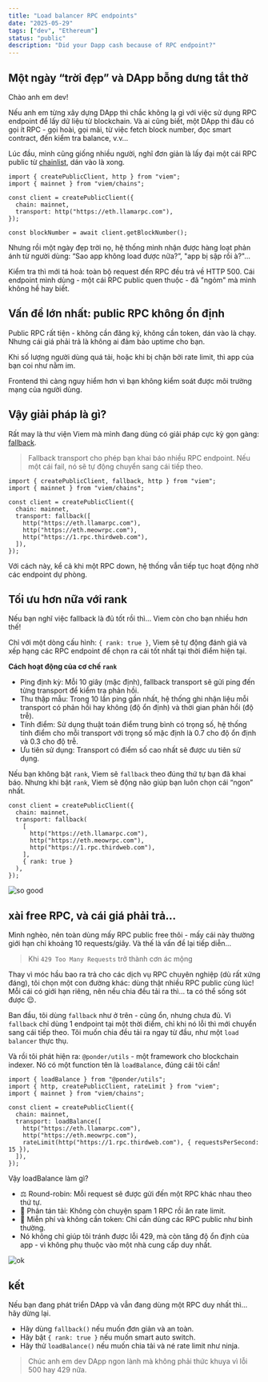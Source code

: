 ```yaml
---
title: "Load balancer RPC endpoints"
date: "2025-05-29"
tags: ["dev", "Ethereum"]
status: "public"
description: "Did your Dapp cash because of RPC endpoint?"
---
```


## Một ngày “trời đẹp” và DApp bỗng dưng tắt thở

Chào anh em dev!

Nếu anh em từng xây dựng DApp thì chắc không lạ gì với việc sử dụng RPC endpoint để lấy dữ liệu từ blockchain. Và ai cũng biết, một DApp thì đâu có gọi ít RPC - gọi hoài, gọi mãi, từ việc fetch block number, đọc smart contract, đến kiểm tra balance, v.v…

Lúc đầu, mình cũng giống nhiều người, nghĩ đơn giản là lấy đại một cái RPC public từ [chainlist](https://chainlist.org/), dán vào là xong.

```tsx
import { createPublicClient, http } from "viem";
import { mainnet } from "viem/chains";

const client = createPublicClient({
  chain: mainnet,
  transport: http("https://eth.llamarpc.com"),
});

const blockNumber = await client.getBlockNumber();
```

Nhưng rồi một ngày đẹp trời nọ, hệ thống mình nhận được hàng loạt phản ánh từ người dùng: “Sao app không load được nữa?”, "app bị sập rồi à?"...

Kiểm tra thì mới tá hoả: toàn bộ request đến RPC đều trả về HTTP 500. Cái endpoint mình dùng - một cái RPC public quen thuộc - đã "ngỏm" mà mình không hề hay biết.

## Vấn đề lớn nhất: public RPC không ổn định

Public RPC rất tiện - không cần đăng ký, không cần token, dán vào là chạy. Nhưng cái giá phải trả là không ai đảm bảo uptime cho bạn.

Khi số lượng người dùng quá tải, hoặc khi bị chặn bởi rate limit, thì app của bạn coi như nằm im.

Frontend thì càng nguy hiểm hơn vì bạn không kiểm soát được môi trường mạng của người dùng.

## Vậy giải pháp là gì?

Rất may là thư viện Viem mà mình đang dùng có giải pháp cực kỳ gọn gàng: [fallback](https://viem.sh/docs/clients/transports/fallback).

> Fallback transport cho phép bạn khai báo nhiều RPC endpoint. Nếu một cái fail, nó sẽ tự động chuyển sang cái tiếp theo.

```tsx
import { createPublicClient, fallback, http } from "viem";
import { mainnet } from "viem/chains";

const client = createPublicClient({
  chain: mainnet,
  transport: fallback([
    http("https://eth.llamarpc.com"),
    http("https://eth.meowrpc.com"),
    http("https://1.rpc.thirdweb.com"),
  ]),
});
```

Với cách này, kể cả khi một RPC down, hệ thống vẫn tiếp tục hoạt động nhờ các endpoint dự phòng.

## Tối ưu hơn nữa với rank

Nếu bạn nghĩ việc fallback là đủ tốt rồi thì… Viem còn cho bạn nhiều hơn thế!

Chỉ với một dòng cấu hình: `{ rank: true }`, Viem sẽ tự động đánh giá và xếp hạng các RPC endpoint để chọn ra cái tốt nhất tại thời điểm hiện tại.

**Cách hoạt động của cơ chế `rank`**

- Ping định kỳ: Mỗi 10 giây (mặc định), fallback transport sẽ gửi ping đến từng transport để kiểm tra phản hồi.
- Thu thập mẫu: Trong 10 lần ping gần nhất, hệ thống ghi nhận liệu mỗi transport có phản hồi hay không (độ ổn định) và thời gian phản hồi (độ trễ).
- Tính điểm: Sử dụng thuật toán điểm trung bình có trọng số, hệ thống tính điểm cho mỗi transport với trọng số mặc định là 0.7 cho độ ổn định và 0.3 cho độ trễ.
- Ưu tiên sử dụng: Transport có điểm số cao nhất sẽ được ưu tiên sử dụng.

Nếu bạn không bật `rank`, Viem sẽ `fallback` theo đúng thứ tự bạn đã khai báo. Nhưng khi bật `rank`, Viem sẽ động não giúp bạn luôn chọn cái “ngon” nhất.

```tsx
const client = createPublicClient({
  chain: mainnet,
  transport: fallback(
    [
      http("https://eth.llamarpc.com"),
      http("https://eth.meowrpc.com"),
      http("https://1.rpc.thirdweb.com"),
    ],
    { rank: true }
  ),
});
```

![so good](https://www.memecreator.com/static/images/memes/322312.jpg)

## xài free RPC, và cái giá phải trả…

Mình nghèo, nên toàn dùng mấy RPC public free thôi - mấy cái này thường giới hạn chỉ khoảng 10 requests/giây. Và thế là vấn đề lại tiếp diễn…

> Khi `429 Too Many Requests` trở thành cơn ác mộng

Thay vì móc hầu bao ra trả cho các dịch vụ RPC chuyên nghiệp (dù rất xứng đáng),
tôi chọn một con đường khác: dùng thật nhiều RPC public cùng lúc! Mỗi cái có giới hạn riêng, nên nếu chia đều tải ra thì… ta có thể sống sót được 😌.

Ban đầu, tôi dùng `fallback` như ở trên - cũng ổn, nhưng chưa đủ. Vì `fallback` chỉ dùng 1 endpoint tại một thời điểm, chỉ khi nó lỗi thì mới chuyển sang cái tiếp theo.
Tôi muốn chia đều tải ra ngay từ đầu, như một `load balancer` thực thụ.

Và rồi tôi phát hiện ra: `@ponder/utils` - một framework cho blockchain indexer.
Nó có một function tên là `loadBalance`, đúng cái tôi cần!

```tsx
import { loadBalance } from "@ponder/utils";
import { http, createPublicClient, rateLimit } from "viem";
import { mainnet } from "viem/chains";

const client = createPublicClient({
  chain: mainnet,
  transport: loadBalance([
    http("https://eth.llamarpc.com"),
    http("https://eth.meowrpc.com"),
    rateLimit(http("https://1.rpc.thirdweb.com"), { requestsPerSecond: 15 }),
  ]),
});
```

Vậy loadBalance làm gì?

- ⚖️ Round-robin: Mỗi request sẽ được gửi đến một RPC khác nhau theo thứ tự.
- 🔄 Phân tán tải: Không còn chuyện spam 1 RPC rồi ăn rate limit.
- 💸 Miễn phí và không cần token: Chỉ cần dùng các RPC public như bình thường.
- Nó không chỉ giúp tôi tránh được lỗi 429, mà còn tăng độ ổn định của app - vì không phụ thuộc vào một nhà cung cấp duy nhất.

![ok](https://tft.edu.vn/public/upload/2024/09/meme-ok-42.webp)

## kết

Nếu bạn đang phát triển DApp và vẫn đang dùng một RPC duy nhất thì… hãy dừng lại.

- Hãy dùng `fallback()` nếu muốn đơn giản và an toàn.
- Hãy bật `{ rank: true }` nếu muốn smart auto switch.
- Hãy thử `loadBalance()` nếu muốn chia tải và né rate limit như ninja.

> Chúc anh em dev DApp ngon lành mà không phải thức khuya vì lỗi 500 hay 429 nữa.
